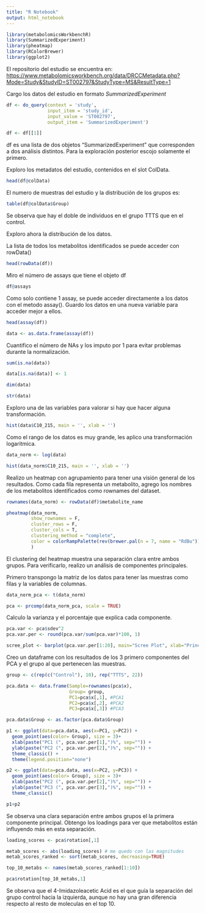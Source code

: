 ```yaml
---
title: "R Notebook"
output: html_notebook
---
```


```r

library(metabolomicsWorkbenchR)
library(SummarizedExperiment)
library(pheatmap)
library(RColorBrewer)
library(ggplot2)
```

El repositorio del estudio se encuentra en: <https://www.metabolomicsworkbench.org/data/DRCCMetadata.php?Mode=Study&StudyID=ST002797&StudyType=MS&ResultType=1>

Cargo los datos del estudio en formato *SummarizedExperiment*

```r
df <- do_query(context = 'study',
               input_item = 'study_id',
               input_value = 'ST002797',
               output_item = 'SummarizedExperiment')

df <- df[[1]]
```

df es una lista de dos objetos "SummarizedExperiment" que corresponden a dos análisis distintos. Para la exploración posterior escojo solamente el primero.

Exploro los metadatos del estudio, contenidos en el slot ColData.

```r
head(df@colData)
```

El numero de muestras del estudio y la distribución de los grupos es:

```r
table(df@colData$Group)
```

Se observa que hay el doble de individuos en el grupo TTTS que en el control.

Exploro ahora la distribución de los datos.

La lista de todos los metabolitos identificados se puede acceder con rowData()

```r
head(rowData(df))
```

Miro el número de assays que tiene el objeto df

```r
df@assays
```

Como solo contiene 1 assay, se puede acceder directamente a los datos con el metodo assay(). Guardo los datos en una nueva variable para acceder mejor a ellos.

```r
head(assay(df))

data <- as.data.frame(assay(df))
```

Cuantifico el número de NAs y los imputo por 1 para evitar problemas durante la normalización.

```r
sum(is.na(data))

data[is.na(data)] <- 1
```
```r
dim(data)
```

```r
str(data)
```
Exploro una de las variables para valorar si hay que hacer alguna transformación.
```r
hist(data$C10_215, main = '', xlab = '')
```
Como el rango de los datos es muy grande, les aplico una transformación logaritmica.

```r
data_norm <- log(data)
```

```r
hist(data_norm$C10_215, main = '', xlab = '')
```
Realizo un heatmap con agrupamiento para tener una visión general de los resultados. Como cada fila representa un metabolito, agrego los nombres de los metabolitos identificados como rownames del dataset.

```r
rownames(data_norm) <- rowData(df)$metabolite_name
```

```r
pheatmap(data_norm,
         show_rownames = F,
         cluster_rows = F, 
         cluster_cols = T,
         clustering_method = "complete",
         color = colorRampPalette(rev(brewer.pal(n = 7, name = "RdBu")))(100),
         )
```

El clustering del heatmap muestra una separación clara entre ambos grupos. Para verificarlo, realizo un análisis de componentes principales.

Primero transpongo la matriz de los datos para tener las muestras como filas y la variables de columnas.

```r
data_norm_pca <- t(data_norm)

pca <- prcomp(data_norm_pca, scale = TRUE)
```

Calculo la varianza y el porcentaje que explica cada componente.

```r
pca.var <- pca$sdev^2
pca.var.per <- round(pca.var/sum(pca.var)*100, 1)
```

```r
scree_plot <- barplot(pca.var.per[1:20], main="Scree Plot", xlab="Principal Component", ylab="Porcentaje de variación", ylim = c(0,50), names = seq(1:20))


```

Creo un dataframe con los resultados de los 3 primero componentes del PCA y el grupo al que pertenecen las muestras.

```r
group <- c(rep(c("Control"), 10), rep("TTTS", 22))
```

```r
pca.data <- data.frame(Sample=rownames(pca$x),
                       Group= group,
                       PC1=pca$x[,1], #PCA1
                       PC2=pca$x[,2], #PCA2
                       PC3=pca$x[,3]) #PCA3

pca.data$Group <- as.factor(pca.data$Group)
```

```r
p1 <- ggplot(data=pca.data, aes(x=PC1, y=PC2)) +
  geom_point(aes(color= Group), size = 3)+
  xlab(paste("PC1 (", pca.var.per[1],")%", sep="")) +
  ylab(paste("PC2 (", pca.var.per[2],")%", sep="")) +
  theme_classic() + 
  theme(legend.position="none")

p2 <- ggplot(data=pca.data, aes(x=PC2, y=PC3)) +
  geom_point(aes(color= Group), size = 3)+
  xlab(paste("PC2 (", pca.var.per[2],")%", sep="")) +
  ylab(paste("PC3 (", pca.var.per[3],")%", sep="")) +
  theme_classic()

p1+p2
```
Se observa una clara separación entre ambos grupos el la primera componente principal. Obtengo los loadings para ver que metabolítos están influyendo más en esta separación.

```r
loading_scores <- pca$rotation[,1]

metab_scores <- abs(loading_scores) # me quedo con las magnitudes
metab_scores_ranked <- sort(metab_scores, decreasing=TRUE)

top_10_metabs <- names(metab_scores_ranked[1:10])

pca$rotation[top_10_metabs,1]
```

Se observa que el 4-Imidazoleacetic Acid es el que guía la separación del grupo control hacia la izquierda, aunque no hay una gran diferencia respecto al resto de moleculas en el top 10.







